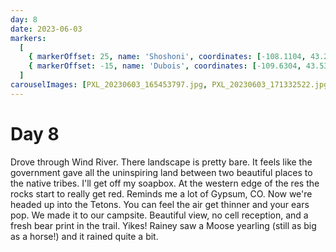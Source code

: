 ```yaml
---
day: 8
date: 2023-06-03
markers:
  [
    { markerOffset: 25, name: 'Shoshoni', coordinates: [-108.1104, 43.2358] },
    { markerOffset: -15, name: 'Dubois', coordinates: [-109.6304, 43.5336] },
  ]
carouselImages: [PXL_20230603_165453797.jpg, PXL_20230603_171332522.jpg]
---
```


# Day 8

Drove through Wind River. There landscape is pretty bare. It feels like the government gave all the uninspiring land between two beautiful places to the native tribes. I'll get off my soapbox. At the western edge of the res the rocks start to really get red. Reminds me a lot of Gypsum, CO. Now we're headed up into the Tetons. You can feel the air get thinner and your ears pop. We made it to our campsite. Beautiful view, no cell reception, and a fresh bear print in the trail. Yikes! Rainey saw a Moose yearling (still as big as a horse!) and it rained quite a bit.
